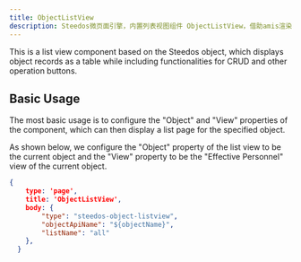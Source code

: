 ```yaml
---
title: ObjectListView
description: Steedos微页面引擎，内置列表视图组件 ObjectListView，借助amis渲染器，可以帮助开发人员快速生成一个功能完善的列表视图组件。
---
```


This is a list view component based on the Steedos object, which displays object records as a table while including functionalities for CRUD and other operation buttons.

## Basic Usage

The most basic usage is to configure the "Object" and "View" properties of the component, which can then display a list page for the specified object.

As shown below, we configure the "Object" property of the list view to be the current object and the "View" property to be the "Effective Personnel" view of the current object.

```json
{
    type: 'page',
    title: 'ObjectListView',
    body: {
        "type": "steedos-object-listview",
        "objectApiName": "${objectName}",
        "listName": "all"
    },
  }
```
